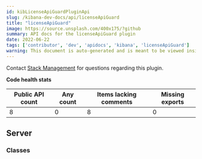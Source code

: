 ```yaml
---
id: kibLicenseApiGuardPluginApi
slug: /kibana-dev-docs/api/licenseApiGuard
title: "licenseApiGuard"
image: https://source.unsplash.com/400x175/?github
summary: API docs for the licenseApiGuard plugin
date: 2022-06-22
tags: ['contributor', 'dev', 'apidocs', 'kibana', 'licenseApiGuard']
warning: This document is auto-generated and is meant to be viewed inside our experimental, new docs system. Reach out in #docs-engineering for more info.
---
```




Contact [Stack Management](https://github.com/orgs/elastic/teams/kibana-stack-management) for questions regarding this plugin.

**Code health stats**

| Public API count  | Any count | Items lacking comments | Missing exports |
|-------------------|-----------|------------------------|-----------------|
| 8 | 0 | 8 | 0 |

## Server

### Classes
<DocDefinitionList data={licenseApiGuardObj.server.classes}/>

